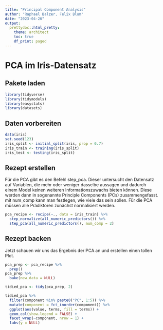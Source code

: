 ```yaml
---
title: "Principal Component Analysis"
author: "Raphael Balzer, Felix Blum"
date: "2023-04-26"
output: 
  prettydoc::html_pretty:
    theme: architect
    toc: true
    df_print: paged
---
```


# PCA im Iris-Datensatz
## Pakete laden

```r
library(tidyverse)
library(tidymodels)
library(easystats)
library(datasets)
```

## Daten vorbereiten

```r
data(iris)
set.seed(123)
iris_split <- initial_split(iris, prop = 0.7)
iris_train <- training(iris_split)
iris_test <- testing(iris_split)
```

## Rezept erstellen

Für die PCA gibt es den Befehl step_pca. Dieser untersucht den Datensatz auf Variablen, die mehr oder weniger dasselbe aussagen und dadurch einem Model keinen weiteren Informationszuwachs bieten können. Diese werden dann in sogenannte Principle Components (PCs) zusammengefasst. mit num_comp kann man festlegen, wie viele das sein sollen. Für die PCA müssen alle Prädiktoren zunächst normalisiert werden.

```r
pca_recipe <- recipe(~., data = iris_train) %>%
  step_normalize(all_numeric_predictors()) %>%
  step_pca(all_numeric_predictors(), num_comp = 2)
```

## Rezept backen

Jetzt schauen wir uns das Ergebnis der PCA an und erstellen einen tollen Plot.

```r
pca_prep <- pca_recipe %>% 
  prep()
pca_prep %>% 
  bake(new_data = NULL)
```
```r
tidied_pca <- tidy(pca_prep, 2)

tidied_pca %>%
  filter(component %in% paste0("PC", 1:5)) %>%
  mutate(component = fct_inorder(component)) %>%
  ggplot(aes(value, terms, fill = terms)) +
  geom_col(show.legend = FALSE) +
  facet_wrap(~component, nrow = 1) +
  labs(y = NULL)
```

